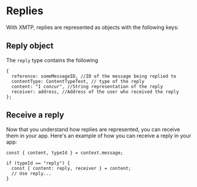 # Replies

With XMTP, replies are represented as objects with the following keys:

## Reply object

The `reply` type contains the following

```tsx
{
  reference: someMessageID, //ID of the message being replied to
  contentType: ContentTypeText, // type of the reply
  content: "I concur", //String representation of the reply
  receiver: address, //Address of the user who received the reply
};
```

## Receive a reply

Now that you understand how replies are represented, you can receive them in your app. Here's an example of how you can receive a reply in your app:

```tsx
const { content, typeId } = context.message;

if (typeId == "reply") {
  const { content: reply, receiver } = content;
  // Use reply...
}
```
